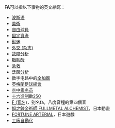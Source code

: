 {{Selfref|在维基百科中，FA可能指[[Wikipedia:典范条目|Wikipedia:典范条目]]。}}
'''FA'''可以指以下事物的英文縮寫：
* [[波斯语|波斯语]]
* [[美術|美術]]
* [[自由球員|自由球員]]
* [[固定資產|固定資產]]
* [[獸迷|獸迷]]
* [[外交_(杂志)|外交 (杂志)]]
* [[故障分析|故障分析]]
* [[脂肪酸|脂肪酸]]
* [[急救|急救]]
* [[泛函分析|泛函分析]]
* 数字电路中的[[加法器#全加器|全加器]]
* [[英格蘭足球總會|英格蘭足球總會]]
* [[空中乘务员|空中乘务员]]
* [[十六進制|十六進制]]數[[250|250]]
* [[F_(音名)|F (音名)]]，别名fa，八度音程的第四個音
* [[鋼之鍊金術師_FULLMETAL_ALCHEMIST|鋼之鍊金術師 FULLMETAL ALCHEMIST]]，日本動畫
* [[FORTUNE_ARTERIAL|FORTUNE ARTERIAL]]，日本遊戲
* [[工廠自動化|工廠自動化]]

{{disambig|Cat=二字拉丁字母縮寫消歧義}}